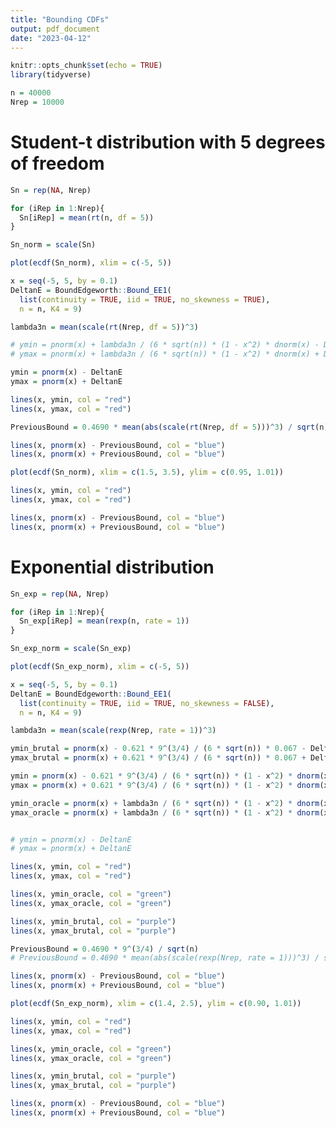 ```yaml
---
title: "Bounding CDFs"
output: pdf_document
date: "2023-04-12"
---
```


```r
knitr::opts_chunk$set(echo = TRUE)
library(tidyverse)
```


```r
n = 40000
Nrep = 10000
```


# Student-t distribution with 5 degrees of freedom

```r
Sn = rep(NA, Nrep)

for (iRep in 1:Nrep){
  Sn[iRep] = mean(rt(n, df = 5))
}

Sn_norm = scale(Sn)
```

```r
plot(ecdf(Sn_norm), xlim = c(-5, 5))

x = seq(-5, 5, by = 0.1)
DeltanE = BoundEdgeworth::Bound_EE1(
  list(continuity = TRUE, iid = TRUE, no_skewness = TRUE),
  n = n, K4 = 9)

lambda3n = mean(scale(rt(Nrep, df = 5))^3)

# ymin = pnorm(x) + lambda3n / (6 * sqrt(n)) * (1 - x^2) * dnorm(x) - DeltanE
# ymax = pnorm(x) + lambda3n / (6 * sqrt(n)) * (1 - x^2) * dnorm(x) + DeltanE

ymin = pnorm(x) - DeltanE
ymax = pnorm(x) + DeltanE

lines(x, ymin, col = "red")
lines(x, ymax, col = "red")

PreviousBound = 0.4690 * mean(abs(scale(rt(Nrep, df = 5)))^3) / sqrt(n)

lines(x, pnorm(x) - PreviousBound, col = "blue")
lines(x, pnorm(x) + PreviousBound, col = "blue")
```

```r
plot(ecdf(Sn_norm), xlim = c(1.5, 3.5), ylim = c(0.95, 1.01))

lines(x, ymin, col = "red")
lines(x, ymax, col = "red")

lines(x, pnorm(x) - PreviousBound, col = "blue")
lines(x, pnorm(x) + PreviousBound, col = "blue")
```


# Exponential distribution


```r
Sn_exp = rep(NA, Nrep)

for (iRep in 1:Nrep){
  Sn_exp[iRep] = mean(rexp(n, rate = 1))
}

Sn_exp_norm = scale(Sn_exp)
```

```r
plot(ecdf(Sn_exp_norm), xlim = c(-5, 5))

x = seq(-5, 5, by = 0.1)
DeltanE = BoundEdgeworth::Bound_EE1(
  list(continuity = TRUE, iid = TRUE, no_skewness = FALSE),
  n = n, K4 = 9)

lambda3n = mean(scale(rexp(Nrep, rate = 1))^3)

ymin_brutal = pnorm(x) - 0.621 * 9^(3/4) / (6 * sqrt(n)) * 0.067 - DeltanE
ymax_brutal = pnorm(x) + 0.621 * 9^(3/4) / (6 * sqrt(n)) * 0.067 + DeltanE

ymin = pnorm(x) - 0.621 * 9^(3/4) / (6 * sqrt(n)) * (1 - x^2) * dnorm(x) - DeltanE
ymax = pnorm(x) + 0.621 * 9^(3/4) / (6 * sqrt(n)) * (1 - x^2) * dnorm(x) + DeltanE

ymin_oracle = pnorm(x) + lambda3n / (6 * sqrt(n)) * (1 - x^2) * dnorm(x) - DeltanE
ymax_oracle = pnorm(x) + lambda3n / (6 * sqrt(n)) * (1 - x^2) * dnorm(x) + DeltanE


# ymin = pnorm(x) - DeltanE
# ymax = pnorm(x) + DeltanE

lines(x, ymin, col = "red")
lines(x, ymax, col = "red")

lines(x, ymin_oracle, col = "green")
lines(x, ymax_oracle, col = "green")

lines(x, ymin_brutal, col = "purple")
lines(x, ymax_brutal, col = "purple")

PreviousBound = 0.4690 * 9^(3/4) / sqrt(n)
# PreviousBound = 0.4690 * mean(abs(scale(rexp(Nrep, rate = 1)))^3) / sqrt(n)

lines(x, pnorm(x) - PreviousBound, col = "blue")
lines(x, pnorm(x) + PreviousBound, col = "blue")
```

```r
plot(ecdf(Sn_exp_norm), xlim = c(1.4, 2.5), ylim = c(0.90, 1.01))

lines(x, ymin, col = "red")
lines(x, ymax, col = "red")

lines(x, ymin_oracle, col = "green")
lines(x, ymax_oracle, col = "green")

lines(x, ymin_brutal, col = "purple")
lines(x, ymax_brutal, col = "purple")

lines(x, pnorm(x) - PreviousBound, col = "blue")
lines(x, pnorm(x) + PreviousBound, col = "blue")
```





